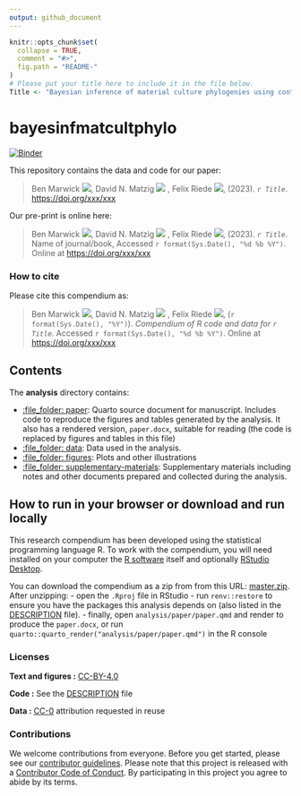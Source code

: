 ```yaml
---
output: github_document
---
```


<!-- README.md is generated from README.Rmd. Please edit that file -->

```r
knitr::opts_chunk$set(
  collapse = TRUE,
  comment = "#>",
  fig.path = "README-"
)
# Please put your title here to include it in the file below.
Title <- "Bayesian inference of material culture phylogenies using continuous traits from the archaeological record"
```

# bayesinfmatcultphylo

[![Binder](https://mybinder.org/badge_logo.svg)](https://mybinder.org/v2/gh/benmarwick/bayesinfmatcultphylo/master?urlpath=rstudio)

This repository contains the data and code for our paper:

> Ben Marwick [![](https://orcid.org/sites/default/files/images/orcid_16x16.png)](https://orcid.org/0000-0001-7879-4531 ), David N. Matzig [![](https://orcid.org/sites/default/files/images/orcid_16x16.png)](https://orcid.org/0000-0001-7349-5401)   , Felix Riede [![](https://orcid.org/sites/default/files/images/orcid_16x16.png)](https://orcid.org/0000-0002-4879-7157), (2023). _`r Title`_.  <https://doi.org/xxx/xxx>

Our pre-print is online here:

> Ben Marwick [![](https://orcid.org/sites/default/files/images/orcid_16x16.png)](https://orcid.org/0000-0001-7879-4531 ), David N. Matzig [![](https://orcid.org/sites/default/files/images/orcid_16x16.png)](https://orcid.org/0000-0001-7349-5401)   , Felix Riede [![](https://orcid.org/sites/default/files/images/orcid_16x16.png)](https://orcid.org/0000-0002-4879-7157), (2023). _`r Title`_. Name of journal/book, Accessed `r format(Sys.Date(), "%d %b %Y")`. Online at <https://doi.org/xxx/xxx>


### How to cite

Please cite this compendium as:

> Ben Marwick [![](https://orcid.org/sites/default/files/images/orcid_16x16.png)](https://orcid.org/0000-0001-7879-4531 ), David N. Matzig [![](https://orcid.org/sites/default/files/images/orcid_16x16.png)](https://orcid.org/0000-0001-7349-5401)   , Felix Riede [![](https://orcid.org/sites/default/files/images/orcid_16x16.png)](https://orcid.org/0000-0002-4879-7157), (`r format(Sys.Date(), "%Y")`). _Compendium of R code and data for `r Title`_. Accessed `r format(Sys.Date(), "%d %b %Y")`. Online at <https://doi.org/xxx/xxx>

## Contents

The **analysis** directory contains:

  - [:file\_folder: paper](/analysis/paper): Quarto source document
    for manuscript. Includes code to reproduce the figures and tables
    generated by the analysis. It also has a rendered version,
    `paper.docx`, suitable for reading (the code is replaced by figures
    and tables in this file)
  - [:file\_folder: data](/analysis/data): Data used in the analysis.
  - [:file\_folder: figures](/analysis/figures): Plots and other
    illustrations
  - [:file\_folder:
    supplementary-materials](/analysis/supplementary-materials):
    Supplementary materials including notes and other documents
    prepared and collected during the analysis.

## How to run in your browser or download and run locally

This research compendium has been developed using the statistical programming
language R. To work with the compendium, you will need
installed on your computer the [R software](https://cloud.r-project.org/)
itself and optionally [RStudio Desktop](https://rstudio.com/products/rstudio/download/).

You can download the compendium as a zip from from this URL:
[master.zip](/archive/master.zip). After unzipping:
- open the `.Rproj` file in RStudio
- run `renv::restore` to ensure you have the packages this analysis depends on (also listed in the
[DESCRIPTION](/DESCRIPTION) file).
- finally, open `analysis/paper/paper.qmd` and render to produce the `paper.docx`, or run `quarto::quarto_render("analysis/paper/paper.qmd")` in the R console

### Licenses

**Text and figures :**  [CC-BY-4.0](http://creativecommons.org/licenses/by/4.0/)

**Code :** See the [DESCRIPTION](DESCRIPTION) file

**Data :** [CC-0](http://creativecommons.org/publicdomain/zero/1.0/) attribution requested in reuse

### Contributions

We welcome contributions from everyone. Before you get started, please see our [contributor guidelines](CONTRIBUTING.md). Please note that this project is released with a [Contributor Code of Conduct](CONDUCT.md). By participating in this project you agree to abide by its terms.

